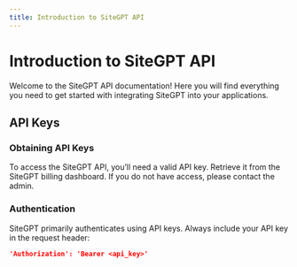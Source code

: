 ```yaml
---
title: Introduction to SiteGPT API
---
```


# Introduction to SiteGPT API

Welcome to the SiteGPT API documentation! Here you will find everything you need to get started with integrating SiteGPT into your applications.

## API Keys

### Obtaining API Keys

To access the SiteGPT API, you’ll need a valid API key. Retrieve it from the SiteGPT billing dashboard. If you do not have access, please contact the admin.

### Authentication

SiteGPT primarily authenticates using API keys. Always include your API key in the request header:

```json
'Authorization': 'Bearer <api_key>'
